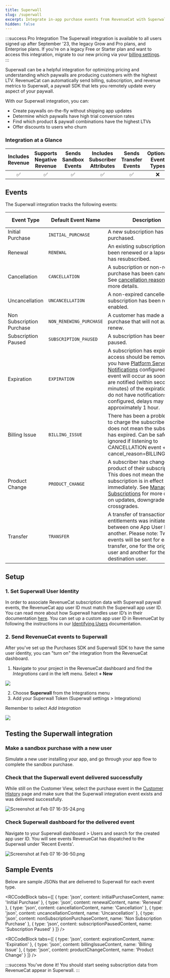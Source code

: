 ```yaml
---
title: Superwall
slug: /superwall
excerpt: Integrate in-app purchase events from RevenueCat with Superwall
hidden: false
---
```


:::success Pro Integration
The Superwall integration is available to all users signed up after September '23, the legacy Grow and Pro plans, and Enterprise plans. If you're on a legacy Free or Starter plan and want to access this integration, migrate to our new pricing via your [billing settings](https://app.revenuecat.com/settings/billing).
:::

Superwall can be a helpful integration for optimizing pricing and understanding which paywalls are producing customers with the highest LTV. RevenueCat can automatically send billing, subscription, and revenue metrics to Superwall, a paywall SDK that lets you remotely update every aspect of your paywall.

With our Superwall integration, you can:

- Create paywalls on-the-fly without shipping app updates
- Determine which paywalls have high trial conversion rates
- Find which product & paywall combinations have the highest LTVs
- Offer discounts to users who churn

### Integration at a Glance

| Includes Revenue | Supports Negative Revenue | Sends Sandbox Events | Includes Subscriber Attributes | Sends Transfer Events | Optional Event Types |
| :--------------: | :-----------------------: | :------------------: | :----------------------------: | :-------------------: | :------------------: |
|        ✅        |            ✅             |          ✅          |               ✅               |          ✅           |          ❌          |

## Events

The Superwall integration tracks the following events:

| Event Type        | Default Event Name  | Description                                                                                                                                                                                                                                                                                                                              | App Store | Play Store | Amazon | Stripe | Promo |
|-------------------|---------------------|------------------------------------------------------------------------------------------------------------------------------------------------------------------------------------------------------------------------------------------------------------------------------------------------------------------------------------------|-----------|------------|--------|--------|-------|
| Initial Purchase  | `INITIAL_PURCHASE`  | A new subscription has been purchased.                                                                                                                                                                                                                                                                                                     | ✅        | ✅         | ✅     | ✅     | ❌   |
| Renewal           | `RENEWAL`           | An existing subscription has been renewed or a lapsed user has resubscribed.                                                                                                                                                                                                                                                              | ✅        | ✅         | ✅     | ✅     | ❌   |
| Cancellation      | `CANCELLATION`      | A subscription or non-renewing purchase has been cancelled. See [cancellation reasons](/event-types-and-fields#cancellation-and-expiration-reasons) for more details.                                                                                                                                              | ✅        | ✅         | ✅     | ✅     | ✅   |
| Uncancellation    | `UNCANCELLATION`    | A non-expired cancelled subscription has been re-enabled.                                                                                                                                                                                                                                                                                 | ✅        | ✅         | ✅     | ❌     | ❌   |
| Non Subscription Purchase | `NON_RENEWING_PURCHASE` | A customer has made a purchase that will not auto-renew.                                                                                                                                                                                                                                                                               | ✅        | ✅         | ✅     | ✅     | ✅   |
| Subscription Paused | `SUBSCRIPTION_PAUSED` | A subscription has been paused.                                                                                                                                                                                                                                                                                                           | ❌        | ✅         | ❌     | ❌     | ❌   |
| Expiration        | `EXPIRATION`        | A subscription has expired and access should be removed. If you have [Platform Server Notifications](/server-notifications) configured, this event will occur as soon as we are notified (within seconds to minutes) of the expiration. If you do not have notifications configured, delays may be approximately 1 hour. | ✅        | ✅         | ✅     | ✅     | ✅   |
| Billing Issue     | `BILLING_ISSUE`     | There has been a problem trying to charge the subscriber. This does not mean the subscription has expired. Can be safely ignored if listening to CANCELLATION event + cancel_reason=BILLING_ERROR.                                                                                                                                 | ✅        | ✅         | ✅     | ✅     | ❌   |
| Product Change    | `PRODUCT_CHANGE`    | A subscriber has changed the product of their subscription. This does not mean the new subscription is in effect immediately. See [Managing Subscriptions](/managing-subscriptions) for more details on updates, downgrades, and crossgrades.                                                                                                                                                     | ✅        | ✅         | ❌     | ✅     | ❌   |
| Transfer          | `TRANSFER`          | A transfer of transactions and entitlements was initiated between one App User ID(s) to another. Please note: Two events will be sent for each transfer, one for the original user and another for the destination user.                                                                                                                                                                                                                                         | ✅        | ✅         | ✅     | ✅     | ❌   |

## Setup

### 1. Set Superwall User Identity

In order to associate RevenueCat subscription data with Superwall paywall events, the RevenueCat app user ID must match the Superwall app user ID. You can read more about how Superwall handles user ID’s in their documentation [here](https://docs.superwall.me/docs/user-management). You can set up a custom app user ID in RevenueCat by following the instructions in our [Identifying Users](/user-ids#provided-app-user-id) documentation.

### 2. Send RevenueCat events to Superwall

After you've set up the Purchases SDK and Superwall SDK to have the same user identity, you can "turn on" the integration from the RevenueCat dashboard.

1. Navigate to your project in the RevenueCat dashboard and find the _Integrations_ card in the left menu. Select **+ New**

![](/images/db31ce4-app.revenuecat.com_projects_85ff18c7_collaborators_1_430a80ab9934b4ff5f96caa2ad08bddb.png)

2. Choose **Superwall** from the Integrations menu
3. Add your Superwall Token (Superwall settings > Integrations)

Remember to select _Add Integration_

![](/images/ed95ba8-app.revenuecat.com_projects_85ff18c7_integrations_intercom_5_c7bdc505d5dedc85fe46600828e310f1.png)

## Testing the Superwall integration

### Make a sandbox purchase with a new user

Simulate a new user installing your app, and go through your app flow to complete the sandbox purchase.

### Check that the Superwall event delivered successfully

While still on the Customer View, select the purchase event in the [Customer History](/customer-history) page and make sure that the Superwall integration event exists and was delivered successfully.

![](/images/1643a7c-Screenshot_at_Feb_07_16-35-24_c783f670dff8ffec1a11984618151ec9.png "Screenshot at Feb 07 16-35-24.png")

### Check Superwall dashboard for the delivered event

Navigate to your Superwall dashboard > Users and search for the created app user ID. You will see events RevenueCat has dispatched to the Superwall under 'Recent Events'.

![](/images/71fe3aa-Screenshot_at_Feb_07_16-36-50_c46a97ba9c5663269a061d707947d38a.png "Screenshot at Feb 07 16-36-50.png")

## Sample Events

Below are sample JSONs that are delivered to Superwall for each event type.


<RCCodeBlock tabs={[
    { type: 'json', content: initialPurchaseContent, name: 'Initial Purchase' },
    { type: 'json', content: renewalContent, name: 'Renewal' },
    { type: 'json', content: cancellationContent, name: 'Cancellation' },
    { type: 'json', content: uncancellationContent, name: 'Uncancellation' },
    { type: 'json', content: nonSubscriptionPurchaseContent, name: 'Non Subscription Purchase' },
    { type: 'json', content: subscriptionPausedContent, name: 'Subscription Paused' }
]} />


<RCCodeBlock tabs={[
    { type: 'json', content: expirationContent, name: 'Expiration' },
    { type: 'json', content: billingIssueContent, name: 'Billing Issue' },
    { type: 'json', content: productChangeContent, name: 'Product Change' }
]} />

:::success You've done it!
You should start seeing subscription data from RevenueCat appear in Superwall.
:::

